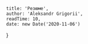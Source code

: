 
    title: 'Резюме',
    author: 'Aleksandr Grigorii',
    readTime: 10,
    date: new Date('2020-11-06')
}






